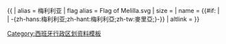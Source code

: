 {{ {{{1<noinclude>|country showdata</noinclude>}}}
| alias = 梅利利亚
| flag alias = Flag of Melilla.svg
| size = {{{size|}}}
| name = {{#if: {{{name|}}} | {{{name|}}} |  -{zh-hans:梅利利亚;zh-hant:梅利利亞;zh-tw:麥里亞;}-}}
| altlink = {{{altlink|}}}
}}<noinclude>
[[Category:西班牙行政区划资料模板]]
</noinclude>